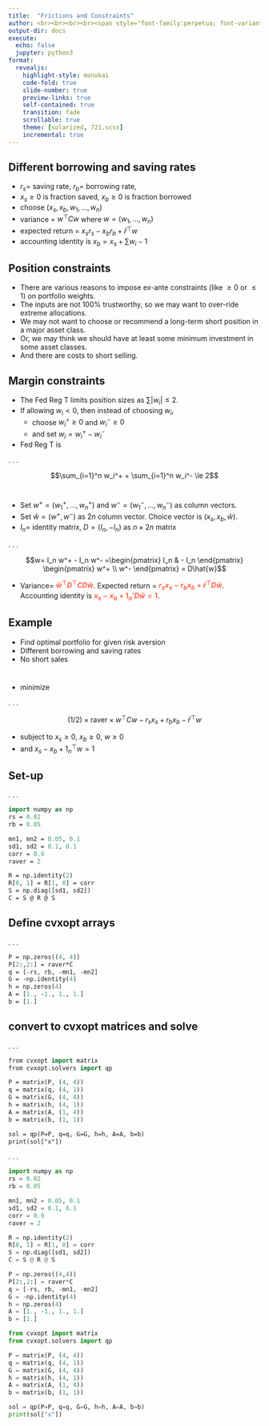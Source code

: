 ```yaml
---
title:  "Frictions and Constraints"
author: <br><br><br><br><span style="font-family:perpetua; font-variant:small-caps; color:#606060;">Kerry Back</span><br><br><img src="RiceBusiness-transparent-logo-sm.png"  height=80>
output-dir: docs
execute:
  echo: false
  jupyter: python3
format: 
  revealjs:
    highlight-style: monokai
    code-fold: true
    slide-number: true
    preview-links: true
    self-contained: true
    transition: fade
    scrollable: true
    theme: [solarized, 721.scss]
    incremental: true
---
```


## Different borrowing and saving rates

- $r_s=$ saving rate, $r_b=$ borrowing rate,
- $x_s \ge 0$ is fraction saved, $x_b \ge 0$ is fraction borrowed
- choose $(x_s, x_b, w_1, \ldots, w_n)$
- variance = $w^\top C w$ where $w=(w_1, \ldots, w_n)$
- expected return = $x_s r_s - x_b r_b + \bar{r}^\top w$
- accounting identity is $x_b = x_s + \sum w_i - 1$

## Position constraints

- There are various reasons to impose ex-ante constraints (like $\ge 0$ or $\le 1$) on portfolio weights.
- The inputs are not 100% trustworthy, so we may want to over-ride extreme allocations.
- We may not want to choose or recommend a long-term short position in a major asset class.
- Or, we may think we should have at least some minimum investment in some asset classes.
- And there are costs to short selling.

## Margin constraints

- The Fed Reg T limits position sizes as $\sum |w_i| \le 2$.
- If allowing $w_i<0$, then instead of choosing $w_i$, 
  - choose $w_i^+ \ge 0$ and $w_i^-\ge 0$  
  - and set $w_i = w_i^+ - w_i^-$
- Fed Reg T is 

. . .

$$\sum_{i=1}^n w_i^+ + \sum_{i=1}^n w_i^- \le 2$$

#

- Set $w^+ = (w_1^+, \ldots, w_n^+)$ and $w^- = (w_1^-, \ldots, w_n^-)$ as column vectors.  
- Set $\hat{w} = (w^+, w^-)$ as $2n$ column vector.  Choice vector is $(x_s, x_b, \hat{w})$.
- $I_n =$ identity matrix, $D = (I_n, -I_n)$ as $n \times 2n$ matrix

. . .

$$w= I_n w^+ - I_n w^- =\begin{pmatrix} I_n & - I_n \end{pmatrix}
\begin{pmatrix} w^+ \\ w^- \end{pmatrix} = D\hat{w}$$


- Variance= [$\hat{w}^\top D^\top C D \hat{w}$]{style="color:tomato; font-weight:bold;"}.  Expected return = [$r_sx_x - r_bx_b + \bar{r}^\top D \hat{w}$]{style="color:tomato; font-weight:bold;"}.  Accounting identity is [$x_s - x_b + 1_n'D\hat{w} = 1$]{style="color:tomato; font-weight:bold;"}.


## Example

- Find optimal portfolio for given risk aversion
- Different borrowing and saving rates
- No short sales

#

- minimize 

. . .

$$(1/2) \times \text{raver} \times w^\top C w - r_s x_s + r_b x_b - \bar r^\top w$$

- subject to $x_s \ge 0$, $x_b \ge 0$, $w \ge 0$
- and $x_s - x_b + 1_n^\top w = 1$


## Set-up

. . .

```p
import numpy as np
rs = 0.02
rb = 0.05

mn1, mn2 = 0.05, 0.1
sd1, sd2 = 0.1, 0.1
corr = 0.9
raver = 2

R = np.identity(2)
R[0, 1] = R[1, 0] = corr
S = np.diag([sd1, sd2])
C = S @ R @ S
```

## Define cvxopt arrays

. . .

```p
P = np.zeros((4, 4))
P[2:,2:] = raver*C
q = [-rs, rb, -mn1, -mn2]
G = -np.identity(4)
h = np.zeros(4)
A = [1., -1., 1., 1.]
b = [1.]
```

## convert to cvxopt matrices and solve

. . .

```p
from cvxopt import matrix
from cvxopt.solvers import qp

P = matrix(P, (4, 4))
q = matrix(q, (4, 1))
G = matrix(G, (4, 4))
h = matrix(h, (4, 1))
A = matrix(A, (1, 4))
b = matrix(b, (1, 1))

sol = qp(P=P, q=q, G=G, h=h, A=A, b=b)
print(sol["x"])
```

. . .

```python
import numpy as np
rs = 0.02
rb = 0.05

mn1, mn2 = 0.05, 0.1
sd1, sd2 = 0.1, 0.1
corr = 0.9
raver = 2

R = np.identity(2)
R[0, 1] = R[1, 0] = corr
S = np.diag([sd1, sd2])
C = S @ R @ S

P = np.zeros((4,4))
P[2:,2:] = raver*C
q = [-rs, rb, -mn1, -mn2]
G = -np.identity(4)
h = np.zeros(4)
A = [1., -1., 1., 1.]
b = [1.]

from cvxopt import matrix
from cvxopt.solvers import qp

P = matrix(P, (4, 4))
q = matrix(q, (4, 1))
G = matrix(G, (4, 4))
h = matrix(h, (4, 1))
A = matrix(A, (1, 4))
b = matrix(b, (1, 1))

sol = qp(P=P, q=q, G=G, h=h, A=A, b=b)
print(sol["x"])
```

